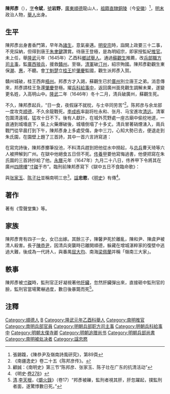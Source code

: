 {{Otheruses|other=名为陳邦彥的其他人物|陳邦彥}}
{{明清人物信息框
| 姓名 = 陳邦彥
| 原名 = 
| 圖片名稱 = 陳邦彥.jpg
| 圖片大小 = 280px
| 圖片說明 = 清人繪《陳子壯陳岩野先儒遺像圖》之陳邦彥像
| 最高職務 = 兵科給事中贈資政大夫兵部尚書
| 國家 = 大明
| 爵位 = 
| 籍貫 = [[廣東|廣東]][[順德縣|順德縣]]
| 族裔 = 漢族
| 旗籍 = 
| 字號 = 字令斌，號岩野
| 室名 = 
| 諡號 = 忠愍
| 出生日期 = [[萬曆|萬曆]]三十一年（1603年）
| 出生地點 = [[廣東|廣東]][[順德縣|順德縣]]
| 逝世日期 = [[永曆_(南明)|永曆]]元年（1647年）
| 逝世地點 = [[廣東|廣東]][[番禺縣|番禺縣]]
| 墓葬 = 
| 配偶 = 
| 親屬 = [[陳恭尹|陳恭尹]]、陳馨尹、陳和尹、陳虞尹（子）
| 出身 = 
*諸生
*隆武元年乙酉科舉人
| 經歷 = 
| 著作 = *著有《雪聲堂集》等
}}

'''陳邦彥'''（{{bd|1603年||1647年|}}），[[表字|字]]'''令斌'''，[[號|號]]'''岩野'''，[[廣東|廣東]][[順德縣|順德]]龍山人，[[祖籍|祖籍]][[南直隸|直隸]][[铜陵县|銅陵]]（今[[安徽|安徽]]）<ref>張錫䪖，《陳恭尹及嶺南詩風研究》，第89頁</ref>，[[明末|明末]]政治人物，[[舉人|舉人]]出身。

==生平==
陳邦彥出身書香門第，早年為[[諸生|諸生]]，意氣豪邁。[[明安宗|明安宗]]時，詣闕上政要三十二事，不見採納，但得到唐王[[朱聿鍵|朱聿鍵]]讚賞。待唐王登極，是為明紹宗，即家授監紀[[推官|推官]]。未上任，舉[[隆武|隆武]]元年（1645年）乙酉科[[鄉試|鄉試]][[舉人|舉人]]。通過[[蘇觀生|蘇觀生]]推薦，改[[兵部|兵部]][[職方司|職方司]][[主事|主事]]，監[[廣西|廣西]][[狼兵|狼兵]]，援救[[贛州|贛州]]。至嶺，[[清軍|清軍]]破[[汀州|汀州]]，紹宗殉國。陳邦彥勸觀生東保[[潮州市|潮]]、[[惠州|惠]]，不聽。會[[丁魁楚|丁魁楚]]立[[永曆帝|桂王]]於[[肇慶|肇慶]]監國，觀生派邦彥入賀。

贛州城破，桂王西奔[[梧州|梧州]]。邦彥方才入謁，蘇觀生已於[[廣州|廣州]]別立唐王之弟。消息傳來，邦彥請桂王急還[[肇慶|肇慶]]登極。擢[[兵科|兵科]][[給事中|給事中]]，返回廣州面見觀生調解未果，遂變更名姓，入高明山中。[[隆武|隆武]]二年（1646年）冬十二月，清兵破廣州，蘇觀生死。

不久，陳邦彥起兵，“日一食，夜假寐不就枕，与士卒同劳苦”<ref>《南疆逸史》卷二十五《陈邦彦传》。</ref>。陈邦彦与余龙部一度攻克[[順德縣|顺德]]，不久余龍戰死。[[李成栋|李成栋]]率副将杜永和、张月、马宝進攻[[清远|清远]]。清軍包圍清遠城，猛攻十日不下。後有人獻計，在城外荒野處一座古廟中偷挖地道，一直通到城墻底下，裝上火藥爆破後，城墻倒塌了十多丈。清兵冒著硝煙湧入，兩兵戰鬥從早晨打到下午，陳邦彥身上多處受傷，身中三刀，心知大勢已去，便退走到朱氏園，在園壁上題了三首詩，其中一首六言詩寫道：

{{cquote|平生報國懷深，日望西方好音。
已共萇弘化碧，還同屈子俱沉。}}

在寫完詩後，陳邦彥擲筆投池，不料清兵趕到把他從水中撈起，与[[总兵|总兵]]曹天琦等六人被押解到广州。在獄中他絕食五日但不死。[[佟養甲|佟養甲]]要他寫悔過書，他便把寫在朱氏園的三首詩抄給了他。[[永曆_(南明)|永曆]]元年（1647年）九月二十八日，佟养甲下令將其在廣州[[四牌樓_(廣州)|四牌樓]]“[[寸磔|寸磔]]于市”。臨刑前陳邦彥寫下《獄中五日不食臨命歌》：

{{cquote|天造兮多艱，臣之江也滸。<br>書生漫談兵，時哉不我與。<br>我後兮何之？我躬兮獨苦。<br>崖山多忠魂，先後照千古！}}

與[[张家玉|张家玉]]、[[陈子壮|陈子壮]]並稱南明三忠<ref>顧誠：《南明史》第三节“陈邦彦、张家玉、陈子壮在广东的抗清活动”</ref>。[[諡|諡]]'''忠愍'''，《[[明史|明史]]》有傳<ref>《明史·[[s:明史/卷278|卷278]]》</ref>。

==著作==
著有《雪聲堂集》等。

==家族==
陳邦彥育有四子一女，女已出嫁。其餘三子，陳馨尹死於離亂，陳和尹、陳虞尹被清人殺害。長子[[陳恭尹|陳恭尹]]，因清兵突襲時已離開順德，躲藏在增城湛粹家的復壁中逃過大難，後成為一代詩人，與番禺[[屈大均|屈大均]]、南海[[梁佩蘭|梁佩蘭]]并稱「嶺南三大家」。

==軼事==
陳邦彥被[[寸磔|寸磔]]時，監刑官正好凝視著他[[肝臟|肝臟]]，忽然肝臟彈出來，直接砸中監刑官的臉，監刑官當場驚嚇過度，數日後暴斃而死<ref>[[清|清]].[[李天根|李天根]]，《[[爝火錄|爝火錄]]》（卷17）“邦彥被礫，監刑者視其肝，肝忽躍起，撲監刑者面，遂驚悸數日死。”</ref>。
==注釋==
{{reflist}}

{{並稱|嶺南前三傑|[[鄺露|鄺　露]] - [[黎遂球|黎遂球]] - [[陳邦彥_(明朝)|陳邦彥]]}}
{{並稱|嶺南三忠|[[陳邦彥_(明朝)|陳邦彥]] - [[陳子壯|陳子壯]] - [[張家玉|張家玉]]}}

{{Authority control}}

{{DEFAULTSORT:Chen陳}}

[[Category:順德人|Category:順德人]]
[[Category:陈姓|B]]
[[Category:隆武元年乙酉科舉人|Category:隆武元年乙酉科舉人]]
[[Category:南明推官|Category:南明推官]]
[[Category:南明兵部官員|Category:南明兵部官員]]
[[Category:明朝兵部职方司主事|Category:明朝兵部职方司主事]]
[[Category:明朝兵科給事中|Category:明朝兵科給事中]]
[[Category:明朝太僕寺卿|Category:明朝太僕寺卿]]
[[Category:明朝追赠尚书|Category:明朝追赠尚书]]
[[Category:明朝兵部尚書|Category:明朝兵部尚書]]
[[Category:南明被处决者|Category:南明被处决者]]
[[Category:諡忠愍|Category:諡忠愍]]